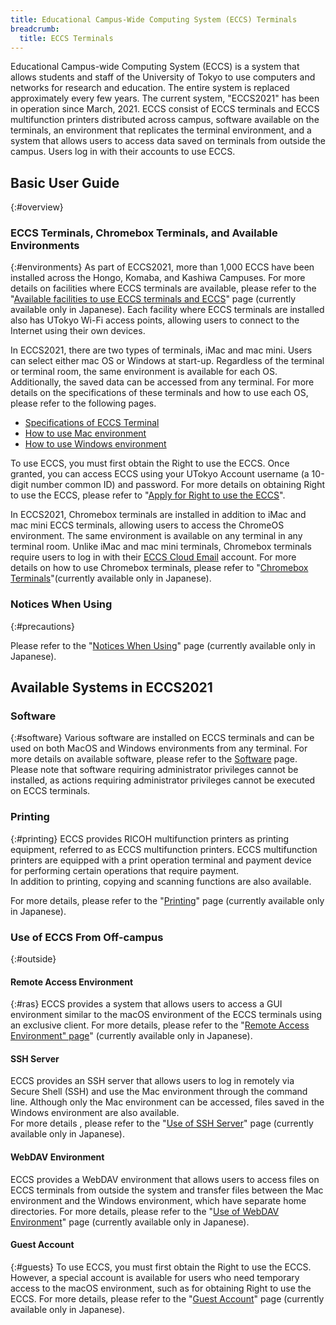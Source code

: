 ```yaml
---
title: Educational Campus-Wide Computing System (ECCS) Terminals
breadcrumb:
  title: ECCS Terminals
---
```



<WwweccEol systemName="ECCS terminals"/>

Educational Campus-wide Computing System (ECCS) is a system that allows students and staff of the University of Tokyo to use computers and networks for research and education. The entire system is replaced approximately every few years. The current system, "ECCS2021" has been in operation since March, 2021\. ECCS consist of ECCS terminals and ECCS multifunction printers distributed across campus, software available on the terminals, an environment that replicates the terminal environment, and a system that allows users to access data saved on terminals from outside the campus. Users log in with their accounts to use ECCS.

## Basic User Guide
{:#overview}

### ECCS Terminals, Chromebox Terminals, and Available Environments
{:#environments}
As part of ECCS2021, more than 1,000 ECCS have been installed across the Hongo, Komaba, and Kashiwa Campuses. For more details on facilities where ECCS terminals are available, please refer to the "[Available facilities to use ECCS terminals and ECCS](./overview/facilities/)" page (currently available only in Japanese). Each facility where ECCS terminals are installed also has UTokyo Wi-Fi access points, allowing users to connect to the Internet using their own devices.

In ECCS2021, there are two types of terminals, iMac and mac mini.  Users can select either mac OS or Windows at start-up. Regardless of the terminal or terminal room, the same environment is available for each OS. Additionally, the saved data can be accessed from any terminal. For more details on the specifications of these terminals and how to use each OS, please refer to the following pages. 

- [Specifications of ECCS Terminal](./overview/spec/)
- [How to use Mac environment](./overview/usage-mac/)
- [How to use Windows environment](./overview/usage-windows/)

To use ECCS, you must first obtain the Right to use the ECCS. Once granted, you can access ECCS using your UTokyo Account username (a 10-digit number common ID) and password. For more details on obtaining Right to use the ECCS, please refer to "[Apply for Right to use the ECCS](./overview/right-application/)".

In ECCS2021, Chromebox terminals are installed in addition to iMac and mac mini ECCS terminals, allowing users to access the ChromeOS environment. The same environment is available on any terminal in any terminal room. Unlike iMac and mac mini terminals, Chromebox terminals require users to log in with their [ECCS Cloud Email](/google/) account. For more details on how to use Chromebox terminals, please refer to "[Chromebox Terminals](./chromeos)"(currently available only in Japanese). 

### Notices When Using
{:#precautions}

Please refer to the "[Notices When Using](./overview/precautions/)" page (currently available only in Japanese).

## Available Systems in ECCS2021
### Software
{:#software}
Various software are installed on ECCS terminals and can be used on both MacOS and Windows environments from any terminal. For more details on available software, please refer to the [Software](./features/software/) page. Please note that software requiring administrator privileges cannot be installed, as actions requiring administrator privileges cannot be executed on ECCS terminals.

### Printing
{:#printing}
ECCS provides RICOH multifunction printers as printing equipment, referred to as ECCS multifunction printers. ECCS multifunction printers are equipped with a print operation terminal and payment device for performing certain operations that require payment.  
In addition to printing, copying and scanning functions are also available.

For more details, please refer to the "[Printing](./features/printing/)" page (currently available only in Japanese).

### Use of ECCS From Off-campus
{:#outside}

#### Remote Access Environment
{:#ras}
ECCS provides a system that allows users to access a GUI environment similar to the macOS environment of the ECCS terminals using an exclusive client. For more details, please refer to the "[Remote Access Environment" page](./features/ras/)" (currently available only in Japanese).

#### SSH Server
ECCS provides an SSH server that allows users to log in remotely via Secure Shell (SSH) and use the Mac environment through the command line. Although only the Mac environment can be accessed, files saved in the Windows environment are also available.  
For more details , please refer to the "[Use of SSH Server](./features/ssh/)" page (currently available only in Japanese).

#### WebDAV Environment
ECCS provides a WebDAV environment that allows users to access files on ECCS terminals from outside the system and transfer files between the Mac environment and the Windows environment, which have separate home directories.  For more details, please refer to the "[Use of WebDAV Environment](./features/webdav/)" page (currently available only in Japanese).

#### Guest Account
{:#guests}
To use ECCS, you must first obtain the Right to use the ECCS. However, a special account is available for users who need temporary access to the macOS environment, such as for obtaining Right to use the ECCS.  For more details, please refer to the "[Guest Account](./overview/guest-account/)" page (currently available only in Japanese).  

